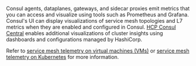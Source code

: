 Consul agents, dataplanes, gateways, and sidecar proxies emit metrics that you can access and visualize using tools such as Prometheus and Grafana. Consul's UI can display visualizations of service mesh topologies and L7 metrics when they are enabled and configured in Consul. [HCP Consul Central](/hcp/docs/consul/concepts/central) enables additional visualizations of cluster insights using dashboards and configurations managed by HashiCorp.

Refer to [service mesh telemetry on virtual machines (VMs)](/consul/docs/observe/telemetry/vm) or [service mesh telemetry on Kubernetes](/consul/docs/observe/telemetry/k8s) for more information.
